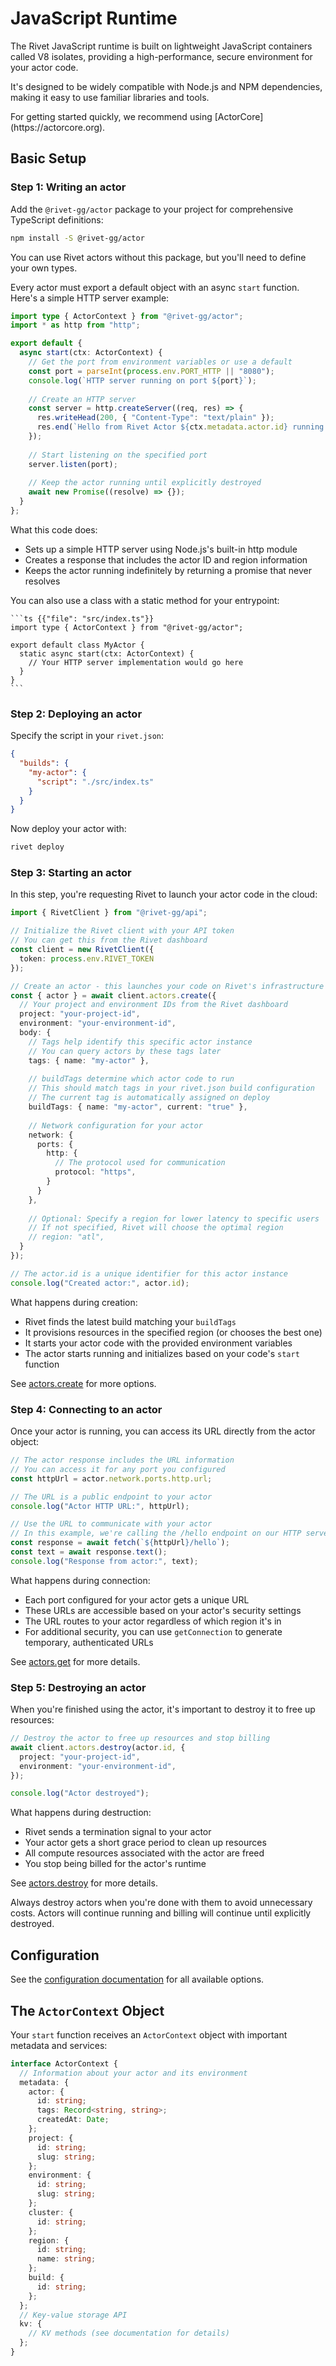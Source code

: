 # JavaScript Runtime

The Rivet JavaScript runtime is built on lightweight JavaScript containers called V8 isolates, providing a high-performance, secure environment for your actor code.

It's designed to be widely compatible with Node.js and NPM dependencies, making it easy to use familiar libraries and tools.

<Warning title="This guide is for advanced usage of Rivet">
  For getting started quickly, we recommend using [ActorCore](https://actorcore.org).
</Warning>

## Basic Setup

### Step 1: Writing an actor

Add the `@rivet-gg/actor` package to your project for comprehensive TypeScript definitions:

```sh
npm install -S @rivet-gg/actor
```

<Note title="This package is optional">
  You can use Rivet actors without this package, but you'll need to define your own types.
</Note>

Every actor must export a default object with an async `start` function. Here's a simple HTTP server example:

```ts {{"file": "src/index.ts"}}
import type { ActorContext } from "@rivet-gg/actor";
import * as http from "http";

export default {
  async start(ctx: ActorContext) {
    // Get the port from environment variables or use a default
    const port = parseInt(process.env.PORT_HTTP || "8080");
    console.log(`HTTP server running on port ${port}`);
    
    // Create an HTTP server
    const server = http.createServer((req, res) => {
      res.writeHead(200, { "Content-Type": "text/plain" });
      res.end(`Hello from Rivet Actor ${ctx.metadata.actor.id} running in ${ctx.metadata.region.id}!`);
    });
    
    // Start listening on the specified port
    server.listen(port);
    
    // Keep the actor running until explicitly destroyed
    await new Promise((resolve) => {});
  }
};
```

What this code does:
- Sets up a simple HTTP server using Node.js's built-in http module
- Creates a response that includes the actor ID and region information
- Keeps the actor running indefinitely by returning a promise that never resolves

<Tip title="Using classes">
	You can also use a class with a static method for your entrypoint:

	```ts {{"file": "src/index.ts"}}
	import type { ActorContext } from "@rivet-gg/actor";

	export default class MyActor {
	  static async start(ctx: ActorContext) {
		// Your HTTP server implementation would go here
	  }
	}
	```
</Tip>

### Step 2: Deploying an actor

Specify the script in your `rivet.json`:

```json {{ "title": "rivet.json" }}
{
  "builds": {
    "my-actor": {
      "script": "./src/index.ts"
    }
  }
}
```

Now deploy your actor with:

```sh
rivet deploy
```

### Step 3: Starting an actor

In this step, you're requesting Rivet to launch your actor code in the cloud:

```typescript
import { RivetClient } from "@rivet-gg/api";

// Initialize the Rivet client with your API token
// You can get this from the Rivet dashboard
const client = new RivetClient({
  token: process.env.RIVET_TOKEN
});

// Create an actor - this launches your code on Rivet's infrastructure
const { actor } = await client.actors.create({
  // Your project and environment IDs from the Rivet dashboard
  project: "your-project-id",
  environment: "your-environment-id",
  body: {
    // Tags help identify this specific actor instance
    // You can query actors by these tags later
    tags: { name: "my-actor" },
    
    // buildTags determine which actor code to run
    // This should match tags in your rivet.json build configuration
    // The current tag is automatically assigned on deploy
    buildTags: { name: "my-actor", current: "true" },
    
    // Network configuration for your actor
    network: {
      ports: {
        http: {
          // The protocol used for communication
          protocol: "https",
        }
      }
    },
    
    // Optional: Specify a region for lower latency to specific users
    // If not specified, Rivet will choose the optimal region
    // region: "atl",
  }
});

// The actor.id is a unique identifier for this actor instance
console.log("Created actor:", actor.id);
```

What happens during creation:
- Rivet finds the latest build matching your `buildTags`
- It provisions resources in the specified region (or chooses the best one)
- It starts your actor code with the provided environment variables
- The actor starts running and initializes based on your code's `start` function

See [actors.create](/docs/api/actors/create) for more options.

### Step 4: Connecting to an actor

Once your actor is running, you can access its URL directly from the actor object:

```typescript
// The actor response includes the URL information
// You can access it for any port you configured
const httpUrl = actor.network.ports.http.url;

// The URL is a public endpoint to your actor
console.log("Actor HTTP URL:", httpUrl);

// Use the URL to communicate with your actor
// In this example, we're calling the /hello endpoint on our HTTP server
const response = await fetch(`${httpUrl}/hello`);
const text = await response.text();
console.log("Response from actor:", text);
```

What happens during connection:
- Each port configured for your actor gets a unique URL
- These URLs are accessible based on your actor's security settings
- The URL routes to your actor regardless of which region it's in
- For additional security, you can use `getConnection` to generate temporary, authenticated URLs

See [actors.get](/docs/api/actors/get) for more details.

### Step 5: Destroying an actor

When you're finished using the actor, it's important to destroy it to free up resources:

```typescript
// Destroy the actor to free up resources and stop billing
await client.actors.destroy(actor.id, {
  project: "your-project-id",
  environment: "your-environment-id",
});

console.log("Actor destroyed");
```

What happens during destruction:
- Rivet sends a termination signal to your actor
- Your actor gets a short grace period to clean up resources
- All compute resources associated with the actor are freed
- You stop being billed for the actor's runtime

See [actors.destroy](/docs/api/actors/destroy) for more details.

<Note>
  Always destroy actors when you're done with them to avoid unnecessary costs.
  Actors will continue running and billing will continue until explicitly destroyed.
</Note>

## Configuration

See the [configuration documentation](/docs/config) for all available options.

## The `ActorContext` Object

Your `start` function receives an `ActorContext` object with important metadata and services:

```ts
interface ActorContext {
  // Information about your actor and its environment
  metadata: {
    actor: {
      id: string;
      tags: Record<string, string>;
      createdAt: Date;
    };
    project: {
      id: string;
      slug: string;
    };
    environment: {
      id: string;
      slug: string;
    };
    cluster: {
      id: string;
    };
    region: {
      id: string;
      name: string;
    };
    build: {
      id: string;
    };
  };
  // Key-value storage API
  kv: {
    // KV methods (see documentation for details)
  };
}
```

